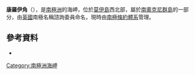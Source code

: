 {{Coord|60|44|S|45|41|W|source:GNIS|display=title}}

'''康羅伊角'''（{{lang-en|Conroy Point}}），是[[南極洲|南極洲]]的海岬，位於[[莫伊島|莫伊島]]西北部，屬於[[南奧克尼群島|南奧克尼群島]]的一部分，由[[英國|英國]]南極名稱諮詢委員命名，現時由[[南極條約體系|南極條約體系]]管理。

==參考資料==
* {{usgs-gazetteer|id=3056}}

{{Antarctica-geo-stub}}
[[Category:南極洲海岬|Category:南極洲海岬]]